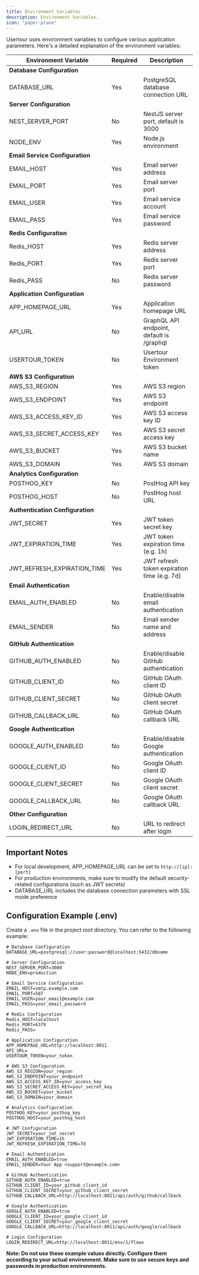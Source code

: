 ```yaml
---
title: Environment Variables
description: Environment Variables.
icon: "paper-plane"
---
```


Usertour uses environment variables to configure various application parameters. Here's a detailed explanation of the environment variables:

| Environment Variable | Required | Description |
|---------------------|----------|-------------|
| **Database Configuration** |||
| DATABASE_URL | Yes | PostgreSQL database connection URL |
| **Server Configuration** |||
| NEST_SERVER_PORT | No | NestJS server port, default is 3000 |
| NODE_ENV | Yes | Node.js environment |
| **Email Service Configuration** |||
| EMAIL_HOST | Yes | Email server address |
| EMAIL_PORT | Yes | Email server port |
| EMAIL_USER | Yes | Email service account |
| EMAIL_PASS | Yes | Email service password |
| **Redis Configuration** |||
| Redis_HOST | Yes | Redis server address |
| Redis_PORT | Yes | Redis server port |
| Redis_PASS | No | Redis server password |
| **Application Configuration** |||
| APP_HOMEPAGE_URL | Yes | Application homepage URL |
| API_URL | No | GraphQL API endpoint, default is /graphql |
| USERTOUR_TOKEN | No | Usertour Environment token |
| **AWS S3 Configuration** |||
| AWS_S3_REGION | Yes | AWS S3 region |
| AWS_S3_ENDPOINT | Yes | AWS S3 endpoint |
| AWS_S3_ACCESS_KEY_ID | Yes | AWS S3 access key ID |
| AWS_S3_SECRET_ACCESS_KEY | Yes | AWS S3 secret access key |
| AWS_S3_BUCKET | Yes | AWS S3 bucket name |
| AWS_S3_DOMAIN | Yes | AWS S3 domain |
| **Analytics Configuration** |||
| POSTHOG_KEY | No | PostHog API key |
| POSTHOG_HOST | No | PostHog host URL |
| **Authentication Configuration** |||
| JWT_SECRET | Yes | JWT token secret key |
| JWT_EXPIRATION_TIME | Yes | JWT token expiration time (e.g. 1h) |
| JWT_REFRESH_EXPIRATION_TIME | Yes | JWT refresh token expiration time (e.g. 7d) |
| **Email Authentication** |||
| EMAIL_AUTH_ENABLED | No | Enable/disable email authentication |
| EMAIL_SENDER | No | Email sender name and address |
| **GitHub Authentication** |||
| GITHUB_AUTH_ENABLED | No | Enable/disable GitHub authentication |
| GITHUB_CLIENT_ID | No | GitHub OAuth client ID |
| GITHUB_CLIENT_SECRET | No | GitHub OAuth client secret |
| GITHUB_CALLBACK_URL | No | GitHub OAuth callback URL |
| **Google Authentication** |||
| GOOGLE_AUTH_ENABLED | No | Enable/disable Google authentication |
| GOOGLE_CLIENT_ID | No | Google OAuth client ID |
| GOOGLE_CLIENT_SECRET | No | Google OAuth client secret |
| GOOGLE_CALLBACK_URL | No | Google OAuth callback URL |
| **Other Configuration** |||
| LOGIN_REDIRECT_URL | No | URL to redirect after login |

## Important Notes

- For local development, APP_HOMEPAGE_URL can be set to `http://[ip]:[port]`
- For production environments, make sure to modify the default security-related configurations (such as JWT secrets)
- DATABASE_URL includes the database connection parameters with SSL mode preference

## Configuration Example (.env)

Create a `.env` file in the project root directory. You can refer to the following example:

```env
# Database Configuration
DATABASE_URL=postgresql://user:password@localhost:5432/dbname

# Server Configuration
NEST_SERVER_PORT=3000
NODE_ENV=production

# Email Service Configuration
EMAIL_HOST=smtp.example.com
EMAIL_PORT=587
EMAIL_USER=your_email@example.com
EMAIL_PASS=your_email_password

# Redis Configuration
Redis_HOST=localhost
Redis_PORT=6379
Redis_PASS=

# Application Configuration
APP_HOMEPAGE_URL=http://localhost:8011
API_URL=
USERTOUR_TOKEN=your_token

# AWS S3 Configuration
AWS_S3_REGION=your_region
AWS_S3_ENDPOINT=your_endpoint
AWS_S3_ACCESS_KEY_ID=your_access_key
AWS_S3_SECRET_ACCESS_KEY=your_secret_key
AWS_S3_BUCKET=your_bucket
AWS_S3_DOMAIN=your_domain

# Analytics Configuration
POSTHOG_KEY=your_posthog_key
POSTHOG_HOST=your_posthog_host

# JWT Configuration
JWT_SECRET=your_jwt_secret
JWT_EXPIRATION_TIME=1h
JWT_REFRESH_EXPIRATION_TIME=7d

# Email Authentication
EMAIL_AUTH_ENABLED=true
EMAIL_SENDER=Your App <support@example.com>

# GitHub Authentication
GITHUB_AUTH_ENABLED=true
GITHUB_CLIENT_ID=your_github_client_id
GITHUB_CLIENT_SECRET=your_github_client_secret
GITHUB_CALLBACK_URL=http://localhost:8011/api/auth/github/callback

# Google Authentication
GOOGLE_AUTH_ENABLED=true
GOOGLE_CLIENT_ID=your_google_client_id
GOOGLE_CLIENT_SECRET=your_google_client_secret
GOOGLE_CALLBACK_URL=http://localhost:8011/api/auth/google/callback

# Login Configuration
LOGIN_REDIRECT_URL=http://localhost:8011/env/1/flows
```

**Note: Do not use these example values directly. Configure them according to your actual environment. Make sure to use secure keys and passwords in production environments.**
